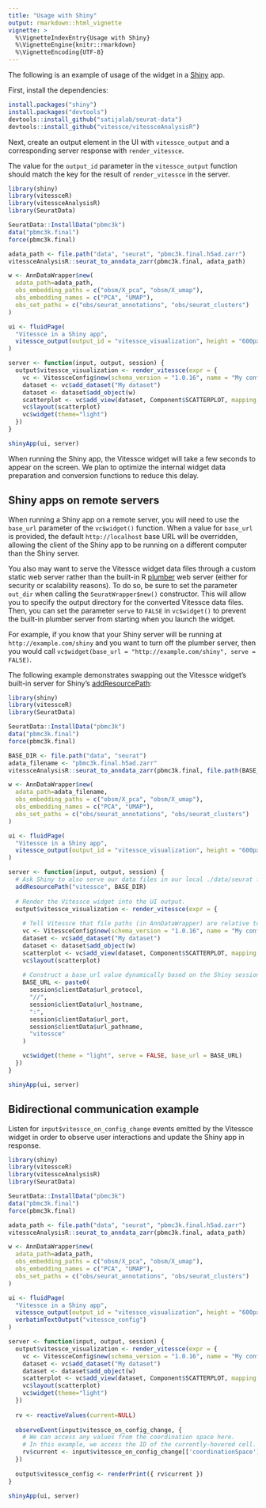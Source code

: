 ```yaml
---
title: "Usage with Shiny"
output: rmarkdown::html_vignette
vignette: >
  %\VignetteIndexEntry{Usage with Shiny}
  %\VignetteEngine{knitr::rmarkdown}
  %\VignetteEncoding{UTF-8}
---
```


The following is an example of usage of the widget in a [Shiny](https://shiny.rstudio.com/) app.

First, install the dependencies:
```r
install.packages("shiny")
install.packages("devtools")
devtools::install_github("satijalab/seurat-data")
devtools::install_github("vitessce/vitessceAnalysisR")
```

Next, create an output element in the UI with `vitessce_output` and a corresponding server response with `render_vitessce`.

The value for the `output_id` parameter in the `vitessce_output` function should match the key for the result of `render_vitessce` in the server.

```r
library(shiny)
library(vitessceR)
library(vitessceAnalysisR)
library(SeuratData)

SeuratData::InstallData("pbmc3k")
data("pbmc3k.final")
force(pbmc3k.final)

adata_path <- file.path("data", "seurat", "pbmc3k.final.h5ad.zarr")
vitessceAnalysisR::seurat_to_anndata_zarr(pbmc3k.final, adata_path)

w <- AnnDataWrapper$new(
  adata_path=adata_path,
  obs_embedding_paths = c("obsm/X_pca", "obsm/X_umap"),
  obs_embedding_names = c("PCA", "UMAP"),
  obs_set_paths = c("obs/seurat_annotations", "obs/seurat_clusters")
)

ui <- fluidPage(
  "Vitessce in a Shiny app",
  vitessce_output(output_id = "vitessce_visualization", height = "600px"),
)

server <- function(input, output, session) {
  output$vitessce_visualization <- render_vitessce(expr = {
    vc <- VitessceConfig$new(schema_version = "1.0.16", name = "My config")
    dataset <- vc$add_dataset("My dataset")
    dataset <- dataset$add_object(w)
    scatterplot <- vc$add_view(dataset, Component$SCATTERPLOT, mapping = "PCA")
    vc$layout(scatterplot)
    vc$widget(theme="light")
  })
}

shinyApp(ui, server)
```

When running the Shiny app, the Vitessce widget will take a few seconds to appear on the screen.
We plan to optimize the internal widget data preparation and conversion functions to reduce this delay.

## Shiny apps on remote servers

When running a Shiny app on a remote server, you will need to use the `base_url` parameter of the `vc$widget()` function.
When a value for `base_url` is provided, the default `http://localhost` base URL will be overridden, allowing the client of the Shiny app to be running on a different computer than the Shiny server.

You also may want to serve the Vitessce widget data files through a custom static web server rather than the built-in R [plumber](https://www.rplumber.io/) web server (either for security or scalability reasons).
To do so, be sure to set the parameter `out_dir` when calling the `SeuratWrapper$new()` constructor. This will allow you to specify the output directory for the converted Vitessce data files.
Then, you can set the parameter `serve` to `FALSE` in `vc$widget()` to prevent the built-in plumber server from starting when you launch the widget.

For example, if you know that your Shiny server will be running at `http://example.com/shiny` and you want to turn off the plumber server, then you would call `vc$widget(base_url = "http://example.com/shiny", serve = FALSE)`.

The following example demonstrates swapping out the Vitessce widget's built-in server for Shiny's [addResourcePath](https://shiny.rstudio.com/reference/shiny/1.0.2/addResourcePath.html):

```r
library(shiny)
library(vitessceR)
library(SeuratData)

SeuratData::InstallData("pbmc3k")
data("pbmc3k.final")
force(pbmc3k.final)

BASE_DIR <- file.path("data", "seurat")
adata_filename <- "pbmc3k.final.h5ad.zarr"
vitessceAnalysisR::seurat_to_anndata_zarr(pbmc3k.final, file.path(BASE_DIR, adata_filename))

w <- AnnDataWrapper$new(
  adata_path=adata_filename,
  obs_embedding_paths = c("obsm/X_pca", "obsm/X_umap"),
  obs_embedding_names = c("PCA", "UMAP"),
  obs_set_paths = c("obs/seurat_annotations", "obs/seurat_clusters")
)

ui <- fluidPage(
  "Vitessce in a Shiny app",
  vitessce_output(output_id = "vitessce_visualization", height = "600px"),
)

server <- function(input, output, session) {
  # Ask Shiny to also serve our data files in our local ./data/seurat folder from "/vitessce"
  addResourcePath("vitessce", BASE_DIR)
  
  # Render the Vitessce widget into the UI output.
  output$vitessce_visualization <- render_vitessce(expr = {
    
    # Tell Vitessce that file paths (in AnnDataWrapper) are relative to the BASE_DIR folder.
    vc <- VitessceConfig$new(schema_version = "1.0.16", name = "My config", base_dir = BASE_DIR)
    dataset <- vc$add_dataset("My dataset")
    dataset <- dataset$add_object(w)
    scatterplot <- vc$add_view(dataset, Component$SCATTERPLOT, mapping = "PCA")
    vc$layout(scatterplot)
    
    # Construct a base_url value dynamically based on the Shiny session info.
    BASE_URL <- paste0(
      session$clientData$url_protocol,
      "//",
      session$clientData$url_hostname,
      ":",
      session$clientData$url_port,
      session$clientData$url_pathname,
      "vitessce"
    )

    vc$widget(theme = "light", serve = FALSE, base_url = BASE_URL)
  })
}

shinyApp(ui, server)
```

## Bidirectional communication example

Listen for `input$vitessce_on_config_change` events emitted by the Vitessce widget in order to observe user interactions and update the Shiny app in response. 

```r
library(shiny)
library(vitessceR)
library(vitessceAnalysisR)
library(SeuratData)

SeuratData::InstallData("pbmc3k")
data("pbmc3k.final")
force(pbmc3k.final)

adata_path <- file.path("data", "seurat", "pbmc3k.final.h5ad.zarr")
vitessceAnalysisR::seurat_to_anndata_zarr(pbmc3k.final, adata_path)

w <- AnnDataWrapper$new(
  adata_path=adata_path,
  obs_embedding_paths = c("obsm/X_pca", "obsm/X_umap"),
  obs_embedding_names = c("PCA", "UMAP"),
  obs_set_paths = c("obs/seurat_annotations", "obs/seurat_clusters")
)

ui <- fluidPage(
  "Vitessce in a Shiny app",
  vitessce_output(output_id = "vitessce_visualization", height = "600px"),
  verbatimTextOutput("vitessce_config")
)

server <- function(input, output, session) {
  output$vitessce_visualization <- render_vitessce(expr = {
    vc <- VitessceConfig$new(schema_version = "1.0.16", name = "My config")
    dataset <- vc$add_dataset("My dataset")
    dataset <- dataset$add_object(w)
    scatterplot <- vc$add_view(dataset, Component$SCATTERPLOT, mapping = "PCA")
    vc$layout(scatterplot)
    vc$widget(theme="light")
  })
  
  rv <- reactiveValues(current=NULL)
  
  observeEvent(input$vitessce_on_config_change, {
    # We can access any values from the coordination space here.
    # In this example, we access the ID of the currently-hovered cell.
    rv$current <- input$vitessce_on_config_change[['coordinationSpace']][['obsHighlight']]
  })
  
  output$vitessce_config <- renderPrint({ rv$current })
}

shinyApp(ui, server)
```

